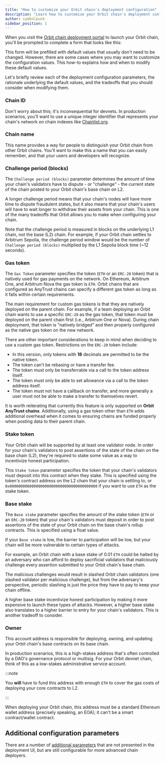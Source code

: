 ```yaml
---
title: "How to customize your Orbit chain's deployment configuration"
description: "Learn how to customize your Orbit chain's deployment configuration in the Orbit chain deployment portal."
author: symbolpunk
sidebar_position: 1
---
```


When you visit the [Orbit chain deployment portal](https://orbit.arbitrum.io/) to launch your Orbit chain, you'll be prompted to complete a form that looks like this:


<PlaceholderForm inputs="Chain ID, Chain name, Challenge period (blocks), Stake token, Base stake, Owner" />

This form will be prefilled with default values that usually don't need to be changed. However, there are some cases where you may want to customize the configuration values. This how-to explains how and when to modify these default values.

Let's briefly review each of the deployment configuration parameters, the rationale underlying the default values, and the tradeoffs that you should consider when modifying them.

### Chain ID

Don't worry about this; it's inconsequential for devnets. In production scenarios, you'll want to use a unique integer identifier that represents your chain's network on chain indexes like [Chainlist.org](http://chainlist.org).

### Chain name

This name provides a way for people to distinguish your Orbit chain from other Orbit chains. You’ll want to make this a name that you can easily remember, and that your users and developers will recognize.

### Challenge period (blocks)

The `Challenge period (blocks)` parameter determines the amount of time your chain's validators have to dispute - or "challenge" - the current state of the chain posted to your Orbit chain's base chain on L2.

A longer challenge period means that your chain's nodes will have more time to dispute fraudulent states, but it also means that your chain's users will have to wait longer to withdraw their assets from your chain. This is one of the many tradeoffs that Orbit allows you to make when configuring your chain.

Note that the challenge period is measured in blocks on the underlying L1 chain, not the base (L2) chain. For example, if your Orbit chain settles to Arbitrum Sepolia, the challenge period window would be the number of `Challenge period (blocks)` multiplied by the L1 Sepolia block time (~12 seconds).

<!-- todo: revisit and discuss defaults -->

### Gas token

The `Gas Token` parameter specifies the token (`ETH` or an `ERC-20` token) that is natively used for gas payments on the network. On Ethereum, Arbitrum One, and Arbitrum Nova the gas token is `ETH`. Orbit chains that are configured as AnyTrust chains can specify a different gas token as long as it falls within certain requirements.

The main requirement for custom gas tokens is that they are natively deployed on the parent chain. For example, if a team deploying an Orbit chain wants to use a specific `ERC-20` as the gas token, that token must be deployed on the parent chain first (i.e., Arbitrum One or Nova). During chain deployment, that token is "natively bridged" and then properly configured as the native gas token on the new network.

There are other important considerations to keep in mind when deciding to use a custom gas token. Restrictions on the `ERC-20` token include:

- In this version, only tokens with **18** decimals are permitted to be the native token.
- The token can't be rebasing or have a transfer fee.
- The token must only be transferrable via a call to the token address itself.
- The token must only be able to set allowance via a call to the token address itself.
- The token must not have a callback on transfer, and more generally a user must not be able to make a transfer to themselves revert.

It is worth reiterating that currently this feature is only supported on **Orbit AnyTrust chains**. Additionally, using a gas token other than `ETH` adds additional overhead when it comes to ensuring chains are funded properly when posting data to their parent chain.

### Stake token

Your Orbit chain will be supported by at least one validator node. In order for your chain's validators to post assertions of the state of the chain on the base chain (L2), they're required to stake some value as a way to incentivize honest participation.

This `Stake token` parameter specifies the token that your chain's validators must deposit into this contract when they stake. This is specified using the token's contract address on the L2 chain that your chain is settling to, or `0x0000000000000000000000000000000000000000` if you want to use `ETH` as the stake token.

### Base stake

The `Base stake` parameter specifies the amount of the stake token (`ETH` or an `ERC-20` token) that your chain's validators must deposit in order to post assertions of the state of your Orbit chain on the base chain's rollup contracts. This is specified using a float value.

If your `Base stake` is low, the barrier to participation will be low, but your chain will be more vulnerable to certain types of attacks.

For example, an Orbit chain with a base stake of 0.01 `ETH` could be halted by an adversary who can afford to deploy sacrificial validators that maliciously challenge every assertion submitted to your Orbit chain's base chain.

The malicious challenges would result in slashed Orbit chain validators (one slashed validator per malicious challenge), but from the adversary's perspective, periodic slashing is just the price they have to pay to keep your chain offline.

A higher base stake incentivize honest participation by making it more expensive to launch these types of attacks. However, a higher base stake also translates to a higher barrier to entry for your chain's validators. This is another tradeoff to consider.

### Owner

This account address is responsible for deploying, owning, and updating your Orbit chain's base contracts on its base chain.

<!-- possible cut / clarification: --**rollup owner**, and also it has been used as **chain owner** -->

In production scenarios, this is a high-stakes address that's often controlled by a DAO's governance protocol or multisig. For your Orbit devnet chain, think of this as a low-stakes administrative service account.

:::note

You **will** have to fund this address with enough `ETH` to cover the gas costs of deploying your core contracts to L2.

:::

When deploying your Orbit chain, this address must be a standard Ethereum wallet address (precisely speaking, an EOA); it can't be a smart contract/wallet contract.

## Additional configuration parameters

There are a number of [additional parameters](/launch-orbit-chain/reference/orbit-configuration-parameters) that are not presented in the deployment UI, but are still configurable for more advanced chain deployers.
